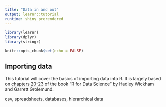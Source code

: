 ```yaml
---
title: "Data in and out"
output: learnr::tutorial
runtime: shiny_prerendered
---
```


```r
library(learnr)
library(dplyr)
library(stringr)

knitr::opts_chunk$set(echo = FALSE)
```

## Importing data

This tutorial will cover the basics of importing data into R. It is largely based on [chapters 20-23](https://r4ds.hadley.nz/import) of the book "R for Data Science" by Hadley Wickham and Garrett Grolemund.


csv, spreadsheets, databases, hierarchical data
